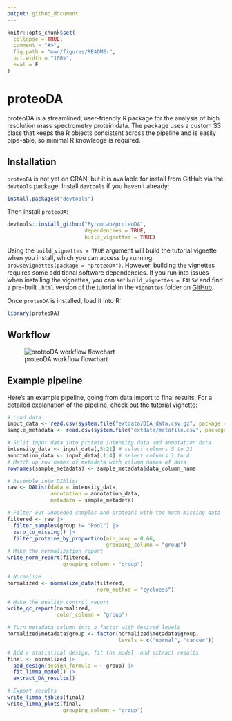 ```yaml
---
output: github_document
---
```


<!-- README.md is generated from README.Rmd. Please edit README.Rmd file -->

```r
knitr::opts_chunk$set(
  collapse = TRUE,
  comment = "#>",
  fig.path = "man/figures/README-",
  out.width = "100%",
  eval = F
)
```

# proteoDA

proteoDA is a streamlined, user-friendly R package for the analysis of high resolution mass spectrometry protein data. The package uses a custom S3 class that keeps the R objects consistent across the pipeline and is easily pipe-able, so minimal R knowledge is required. 

## Installation

`proteoDA` is not yet on CRAN, but it is available for install from GitHub via the `devtools` package. Install `devtools` if you haven't already:

``` r
install.packages("devtools")
```

Then install `proteoDA`:

```r
devtools::install_github("ByrumLab/proteoDA", 
                         dependencies = TRUE, 
                         build_vignettes = TRUE)
```

Using the `build_vignettes = TRUE` argument will build the tutorial vignette when you install, which you can access by running `browseVignettes(package = "proteoDA")`. However, building the vignettes requires some additional software dependencies. If you run into issues when installing the vignettes, you can set `build_vignettes = FALSW` and find a pre-built `.html` version of the tutorial in the `vignettes` folder on [GitHub](https://github.com/ByrumLab/proteoDA).

Once `proteoDA` is installed, load it into R:

```r
library(proteoDA)
```

## Workflow

![proteoDA workflow flowchart](./data-raw/proteoDA_flowchar.png?raw=true)

## Example pipeline

Here's an example pipeline, going from data import to final results. For a detailed explanation of the pipeline, check out the tutorial vignette:

```r
# Load data
input_data <- read.csv(system.file("extdata/DIA_data.csv.gz", package = "proteoDA"))
sample_metadata <- read.csv(system.file("extdata/metafile.csv", package = "proteoDA"))

# Split input data into protein intensity data and annotation data
intensity_data <- input_data[,5:21] # select columns 5 to 21
annotation_data <- input_data[,1:4] # select columns 1 to 4
# Match up row names of metadata with column names of data
rownames(sample_metadata) <- sample_metadata$data_column_name

# Assemble into DIAlist
raw <- DAList(data = intensity_data,
              annotation = annotation_data,
              metadata = sample_metadata)

# Filter out unneeded samples and proteins with too much missing data
filtered <- raw |>
  filter_samples(group != "Pool") |>
  zero_to_missing() |>
  filter_proteins_by_proportion(min_prop = 0.66,
                                grouping_column = "group")
# Make the normalization report
write_norm_report(filtered,
                  grouping_column = "group")

# Normalize
normalized <- normalize_data(filtered, 
                             norm_method = "cycloess")

# Make the quality control report
write_qc_report(normalized,
                color_column = "group")

# Turn metadata column into a factor with desired levels
normalized$metadata$group <- factor(normalized$metadata$group, 
                                    levels = c("normal", "cancer"))

# Add a statistical design, fit the model, and extract results
final <- normalized |>
  add_design(design_formula = ~ group) |>
  fit_limma_model() |>
  extract_DA_results()

# Export results
write_limma_tables(final)
write_limma_plots(final,
                  grouping_column = "group")
```
